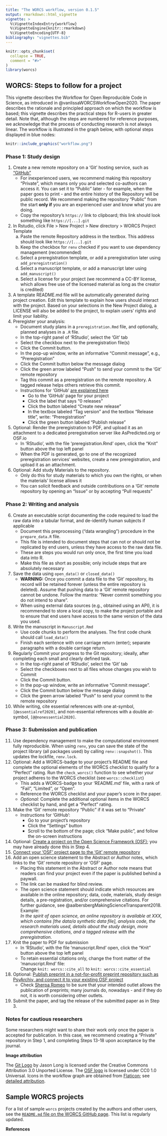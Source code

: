 ---
title: "The WORCS workflow, version 0.1.5"
output: rmarkdown::html_vignette
vignette: >
  %\VignetteIndexEntry{workflow}
  %\VignetteEngine{knitr::rmarkdown}
  %\VignetteEncoding{UTF-8}
bibliography: "vignettes.bib"
---

```{r, include = FALSE}
knitr::opts_chunk$set(
  collapse = TRUE,
  comment = "#>"
)
library(worcs)
```

## WORCS: Steps to follow for a project

This vignette describes the Workflow for Open Reproducible Code in Science, as introduced in @vanlissaWORCSWorkflowOpen2020. The paper describes the rationale and principled approach on which the workflow is based; this vignette describes the practical steps for R-users in greater detail.
Note that, although the steps are numbered for reference purposes,
we acknowledge that the process of conducting research is not always linear.
The workflow is illustrated in the graph below, with optional steps displayed in blue nodes:

```{r, echo = FALSE, out.width="100%"}
knitr::include_graphics("workflow.png")
```

### Phase 1: Study design

1. <!--S: Create a (Public or Private) remote repository on a 'Git' hosting service-->Create a new remote repository on a 'Git' hosting service, such as ["GitHub"](https://github.com)
    + For inexperienced users, we recommend making this repository "Private", which means only you and selected co-authors can access it. You can set it to "Public" later - for example, when the paper goes to print - and the entire history of the Repository will be public record. We recommend making the repository "Public" from the start __only if__ you are an experienced user and know what you are doing.
    + Copy the repository's `https://` link to clipboard; this link should look something like `https://[...].git`
2. <!--S: When using R, initialize a new RStudio project using the WORCS template. Otherwise, clone the remote repository to your local project folder.-->In Rstudio, click File > New Project > New directory > WORCS Project Template
    a. Paste the remote Repository address in the textbox. This address should look like `https://[...].git`
    b. Keep the checkbox for `renv` checked if you want to use dependency management (recommended)
    c. Select a preregistration template, or add a preregistration later using `add_preregistration()`
    d. Select a manuscript template, or add a manuscript later using `add_manuscript()`
    e. Select a license for your project (we recommend a CC-BY license, which allows free use of the licensed material as long as the creator is credited)
3. <!--S: Add a README.md file, explaining how users should interact with the project, and a LICENSE to explain users' rights and limit your liability.-->A template README.md file will be automatically generated during project creation. Edit this template to explain how users should interact with the project. Based on your selections in the New Project dialog, a LICENSE will also be added to the project, to explain users' rights and limit your liability.
3. <!--S: Optional: Preregister your analysis by committing a plain-text preregistration and tagging the commit as "preregistration".-->Preregister your analysis:
    + Document study plans in a `preregistration.Rmd` file, and optionally, planned analyses in a `.R` file.
    + In the top-right panel of 'RStudio', select the 'Git' tab
    + Select the checkbox next to the preregistration file(s)
    + Click the Commit button.
    + In the pop-up window, write an informative "Commit message", e.g., "Preregistration"
    + Click the Commit button below the message dialog
    + Click the green arrow labeled "Push" to send your commit to the 'Git' remote repository
    + Tag this commit as a preregistration on the remote repository. A tagged release helps others retrieve this commit.
    + Instructions for 'GitHub' [are explained here ](https://help.github.com/en/github/administering-a-repository/creating-releases)
        - Go to the 'GitHub' page for your project
        - Click the label that says "0 releases"
        - Click the button labeled "Create new release"
        - In the textbox labeled "Tag version" and the textbox "Release title", write: "Preregistration"
        - Click the green button labeled "Publish release"
4. <!--S: Optional: Upload the preregistration to a dedicated preregistration server-->Optional: Render the preregistration to PDF, and upload it as an attachment to a dedicated preregistration server like AsPredicted.org or OSF.io
    + In 'RStudio', with the file 'preregistration.Rmd' open, click the "Knit" button above the top left panel
    + When the PDF is generated, go to one of the recognized preregistration services' websites, create a new preregistration, and upload it as an attachment.
5. <!--S: Optional: Add study Materials to the repository-->Optional: Add study Materials to the repository.
    + Only do this for study materials to which you own the rights, or when the materials' license allows it
    + You can solicit feedback and outside contributions on a 'Git' remote repository by opening an "Issue" or by accepting "Pull requests"

### Phase 2: Writing and analysis

6. <!--S: Create an executable script documenting the code required to load the raw data into a tabular format, and de-identify human subjects if applicable-->Create an executable script documenting the code required to load the raw data into a tabular format, and de-identify human subjects if applicable
    + Document this preprocessing ("data wrangling") procedure in the `prepare_data.R` file.
    + This file is intended to document steps that can not or should not be replicated by end users, unless they have access to the raw data file.
    + These are steps you would run only once, the first time you load data into R.
    + Make this file as short as possible; only include steps that are absolutely necessary
7. <!--S: Save the data into a plain-text tabular format like `.csv`. When using open data, commit this file to 'Git'. When using closed data, commit a checksum of the file, and a synthetic copy of the data.-->Save the data using `open_data()` or `closed_data()`
    + <font colour = "red">__WARNING:__ Once you commit a data file to the 'Git' repository, its record will be retained forever (unless the entire repository is deleted). Assume that pushing data to a 'Git' remote repository cannot be undone. Follow the mantra: "Never commit something you do not intend to share".</font>
    + When using external data sources (e.g., obtained using an API), it is recommended to store a local copy, to make the project portable and to ensure that end users have access to the same version of the data you used.
8. <!--S: Write the manuscript using a dynamic document generation format, with code chunks to perform the analyses.-->Write the manuscript in `Manuscript.Rmd`
    + Use code chunks to perform the analyses. The first code chunk should call `load_data()`
    + Finish each sentence with one carriage return (enter); separate paragraphs with a double carriage return.
9. <!--S: Commit every small change to the 'Git' repository-->Regularly Commit your progress to the Git repository; ideally, after completing each small and clearly defined task.
    + In the top-right panel of 'RStudio', select the 'Git' tab
    + Select the checkboxes next to all files whose changes you wish to Commit
    + Click the Commit button.
    + In the pop-up window, write an informative "Commit message".
    + Click the Commit button below the message dialog
    + Click the green arrow labeled "Push" to send your commit to the remote repository
10. <!--S: Use comprehensive citation-->While writing, cite essential references with one at-symbol, `[@essentialref2020]`, and non-essential references with a double at-symbol, `[@@nonessential2020]`.

### Phase 3: Submission and publication

11. <!--S: Use dependency management to make the computational environment fully reproducible-->Use dependency management to make the computational environment fully reproducible. When using `renv`, you can save the state of the project library (all packages used) by calling `renv::snapshot()`. This updates the lockfile, `renv.lock`.
12. <!--S: Optional: Add a WORCS-badge to your project's README file-->Optional: Add a WORCS-badge to your project's README file and complete the optional elements of the WORCS checklist to qualify for a "Perfect" rating. Run the `check_worcs()` function to see whether your project adheres to the WORCS checklist (see `worcs::checklist`)
    + This adds a WORCS-badge to your 'README.md' file, with a rank of "Fail", "Limited", or "Open".
    + Reference the WORCS checklist and your paper's score in the paper.
    + *Optional:* Complete the additional optional items in the WORCS checklist by hand, and get a "Perfect" rating.
13. <!--S: Make a Private 'Git' remote repository Public-->Make the 'Git' remote repository "Public" if it was set to "Private"
    + Instructions for 'GitHub': 
        - Go to your project's repository
        - Click the "Settings" button
        - Scroll to the bottom of the page; click "Make public", and follow the on-screen instructions
14. <!--S: Optional: [Create a project page on the Open Science Framework](https://help.osf.io/hc/en-us/articles/360019737594-Create-a-Project)-->Optional: [Create a project on the Open Science Framework (OSF)](https://help.osf.io/hc/en-us/articles/360019737594-Create-a-Project); you may have already done this in Step 4.
15. <!--S: [Connect your 'OSF' project page to the 'Git' remote repository](https://help.osf.io/hc/en-us/articles/360019929813-Connect-GitHub-to-a-Project)-->[Connect your 'OSF' project page to the 'Git' remote repository](https://help.osf.io/hc/en-us/articles/360019929813-Connect-GitHub-to-a-Project)
16. <!--S: Add an open science statement to the Abstract or Author notes, which links to the 'Git' remote repository or 'OSF' page-->Add an open science statement to the Abstract or Author notes, which links to the 'Git' remote repository or 'OSF' page. 
    + Placing this statement in the Abstract or Author note means that readers can find your project even if the paper is published behind a paywall.
    + The link can be masked for blind review.
    + The open science statement should indicate which resources are available in the online repository; data, code, materials, study design details, a pre-registration, and/or comprehensive citations. For further guidance, see @aalbersbergMakingScienceTransparent2018. Example:  
    _In the spirit of open science, an online repository is available at XXX,
    which contains [the data/a synthetic data file], analysis code, the research
    materials used, details about the study design, more comprehensive citations,
    and a tagged release with the preregistration._
17. <!--S: Render the dynamic document to PDF-->Knit the paper to PDF for submission
    + In 'RStudio', with the file 'manuscript.Rmd' open, click the "Knit" button above the top left panel
    + To retain essential citations only, change the front matter of the 'manuscript.Rmd' file:  
    Change `knit: worcs::cite_all` to `knit: worcs::cite_essential`
18. <!--S: Optional: [Publish the PDF as a preprint, and add it to the OSF project](https://help.osf.io/hc/en-us/articles/360019930533-Upload-a-Preprint)-->Optional: [Publish preprint in a not-for-profit preprint repository such as PsyArchiv, and connect it to your existing OSF project](https://help.osf.io/hc/en-us/articles/360019930533-Upload-a-Preprint)
    + Check [Sherpa Romeo](http://sherpa.ac.uk/romeo/index.php) to be sure that your intended outlet allows the publication of preprints; many journals do, nowadays - and if they do not, it is worth considering other outlets.
19. <!--S: Submit the paper, and tag the release of the submitted paper, as in Step 3.-->Submit the paper, and tag the release of the submitted paper as in Step 3.

### Notes for cautious researchers

<!--S: Some researchers might want to share their work only once the paper is accepted for publication. In this case, we recommend creating a "Private" repository in Step 1, and completing Steps 13-18 upon acceptance.-->Some researchers might want to share their work only once the paper is accepted for publication. In this case, we recommend creating a "Private" repository in Step 1, and completing Steps 13-18 upon acceptance by the journal.

**Image attribution**

The [Git Logo](https://git-scm.com/) by Jason Long is licensed under the Creative Commons Attribution 3.0 Unported License. The [OSF logo](https://osf.io/) is licensed under CC0 1.0 Universal. Icons in the workflow graph are obtained from [Flaticon](https://www.flaticon.com); see [detailed attribution](https://github.com/cjvanlissa/worcs/blob/master/paper/workflow_graph/Attribution_for_images.txt).

## Sample WORCS projects

For a list of sample `worcs` projects created by the authors and other users, see the [`README.md` file on the WORCS GitHub page](https://github.com/cjvanlissa/worcs). This list is regularly updated.

**References**
